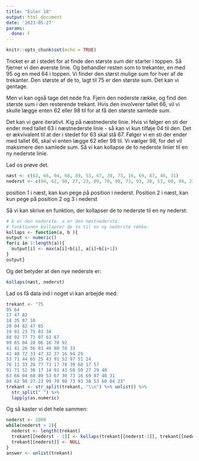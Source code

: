 ```yaml
---
title: "Euler 18"
output: html_document
date: '2023-05-27'
params:
  done: F
---
```


```r
knitr::opts_chunk$set(echo = TRUE)
```

Tricket er at i stedet for at finde den største sum der starter
i toppen. Så fjerner vi den øverste linie. Og behandler resten
som to trekanter, en med 95 og en med 64 i toppen. Vi finder den 
størst mulige sum for hver af de trekanter. Den største af de
to, lagt til 75 er den største sum. Det kan vi gentage.

Men vi kan også tage det nede fra. Fjern den nederste række, og find
den største sum i den resterende trekant. Hvis den involverer 
tallet 66, vil vi skulle lægge enten 62 eller 98 til for at få
den største samlede sum. 

Det kan vi gøre iterativt. Kig på næstnederste linie. Hvis vi
følger en sti der ender med tallet 63 i næstnederste linie - så 
kan vi kun tilføje 04 til den. Det er ækvivalent til at der i stedet
for 63 skal stå 67. Følger vi en sti der ender med tallet 66,
skal vi enten lægge 62 eller 98 til. Vi vælger 98, for det vil maksimere
den samlede sum. Så vi kan kollapse de to nederste linier til en
ny nederste linie.

Lad os prøve det.
```r
næst <- c(63, 66, 04, 68, 89, 53, 67, 30, 73, 16, 69, 87, 40, 31)
nederst <- c(04, 62, 98, 27, 23, 09, 70, 98, 73, 93, 38, 53, 60, 04, 23)

```


position 1 i næst, kan kun pege på position i nederst.
Position 2 i næst, kan kun pege på position 2 og 3 i nederst

Så vi kan skrive en funktion, der kollapser de to nederste til
en ny nederst:
```r

# b er den nederste. a er den næstnederste.
# funktionen kollapser de to til en ny nederste række.
kollaps <- function(a, b ){
output <- numeric()
for(i in 1:length(a)){
  output[i] <- max(a[i]+b[i], a[i]+b[i+1])
}
output}
```

Og det betyder at den nye nederste er:
```r
kollaps(næst, nederst)
```
Lad os få data ind i noget vi kan arbejde med:

```r
trekant <- "75
95 64
17 47 82
18 35 87 10
20 04 82 47 65
19 01 23 75 03 34
88 02 77 73 07 63 67
99 65 04 28 06 16 70 92
41 41 26 56 83 40 80 70 33
41 48 72 33 47 32 37 16 94 29
53 71 44 65 25 43 91 52 97 51 14
70 11 33 28 77 73 17 78 39 68 17 57
91 71 52 38 17 14 91 43 58 50 27 29 48
63 66 04 68 89 53 67 30 73 16 69 87 40 31
04 62 98 27 23 09 70 98 73 93 38 53 60 04 23"
trekant <- str_split(trekant, "\\n") %>% unlist() %>% 
  str_split(" ") %>% 
  lapply(as.numeric)
```

Og så kaster vi det hele sammen:
```r
nederst <- 1000
while(nederst > 2){
  nederst <- length(trekant)
  trekant[[nederst - 1]] <- kollaps(trekant[[nederst-1]], trekant[[nederst]])
  trekant[[nederst]] <- NULL  
}
answer <- unlist(trekant)
```

